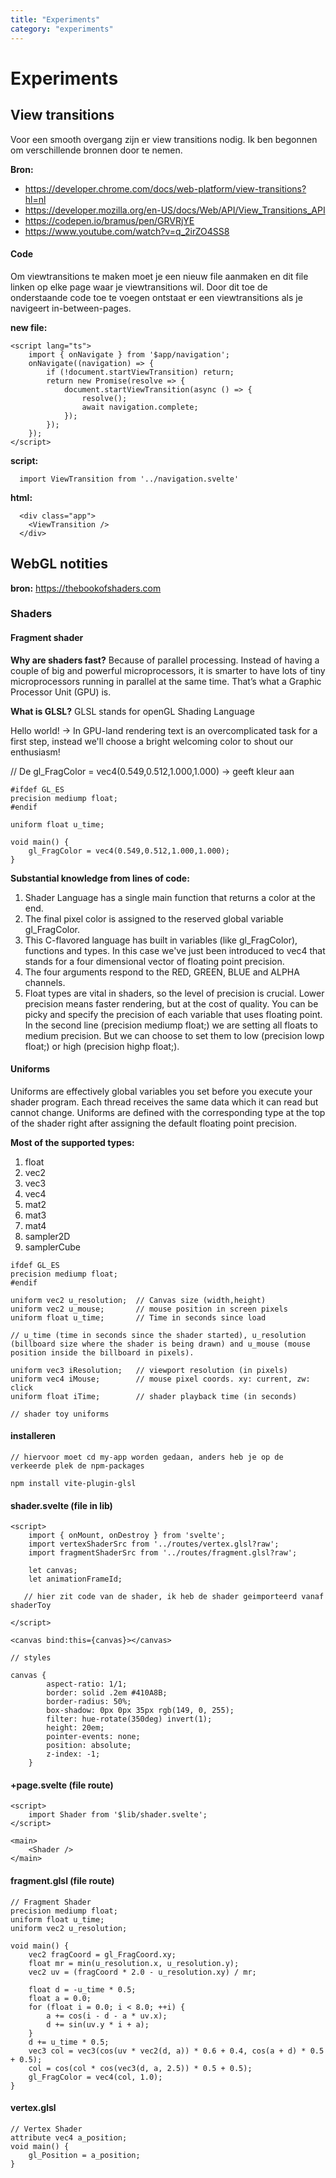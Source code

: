 ```yaml
---
title: "Experiments"
category: "experiments"
---
```



# Experiments
## View transitions

Voor een smooth overgang zijn er view transitions nodig. Ik ben begonnen om verschillende bronnen door te nemen.

**Bron:**
- https://developer.chrome.com/docs/web-platform/view-transitions?hl=nl
- https://developer.mozilla.org/en-US/docs/Web/API/View_Transitions_API
- https://codepen.io/bramus/pen/GRVRjYE
- https://www.youtube.com/watch?v=q_2irZO4SS8

#### Code

Om viewtransitions te maken moet je een nieuw file aanmaken en dit file linken op elke page waar je viewtransitions wil.  Door dit toe de onderstaande code toe te voegen ontstaat er een viewtransitions als je navigeert in-between-pages.

**new file:**

```
<script lang="ts">
    import { onNavigate } from '$app/navigation';
    onNavigate((navigation) => {
        if (!document.startViewTransition) return;
        return new Promise(resolve => {
            document.startViewTransition(async () => {
                resolve();
                await navigation.complete;
            });
        });
    });
</script>

```

**script:**

```
  import ViewTransition from '../navigation.svelte'
```

**html:**

```
  <div class="app">
    <ViewTransition />
  </div>
```

## WebGL notities

**bron:** https://thebookofshaders.com

### Shaders
#### Fragment shader

**Why are shaders fast?**
Because of parallel processing. Instead of having a couple of big and powerful microprocessors, it is smarter to have lots of tiny microprocessors running in parallel at the same time. That’s what a Graphic Processor Unit (GPU) is.

**What is GLSL?**
GLSL stands for openGL Shading Language

Hello world! -> In GPU-land rendering text is an overcomplicated task for a first step, instead we'll choose a bright welcoming color to shout our enthusiasm!

// De gl_FragColor = vec4(0.549,0.512,1.000,1.000) -> geeft kleur aan

```
#ifdef GL_ES
precision mediump float;
#endif

uniform float u_time;

void main() {
	gl_FragColor = vec4(0.549,0.512,1.000,1.000);
}
```

**Substantial knowledge from lines of code:**
1. Shader Language has a single main function that returns a color at the end. 
2. The final pixel color is assigned to the reserved global variable gl_FragColor.
3. This C-flavored language has built in variables (like gl_FragColor), functions and types. In this case we've just been introduced to vec4 that stands for a four dimensional vector of floating point precision. 
4. The four arguments respond to the RED, GREEN, BLUE and ALPHA channels.
5. Float types are vital in shaders, so the level of precision is crucial. Lower precision means faster rendering, but at the cost of quality. You can be picky and specify the precision of each variable that uses floating point. In the second line (precision mediump float;) we are setting all floats to medium precision. But we can choose to set them to low (precision lowp float;) or high (precision highp float;).

#### Uniforms

Uniforms are effectively global variables you set before you execute your shader program. Each thread receives the same data which it can read but cannot change. Uniforms are defined with the corresponding type at the top of the shader right after assigning the default floating point precision.

**Most of the supported types:**
1. float
2. vec2
3. vec3
4. vec4
5. mat2
6. mat3
7. mat4
8. sampler2D
9. samplerCube

```
ifdef GL_ES
precision mediump float;
#endif

uniform vec2 u_resolution;  // Canvas size (width,height)
uniform vec2 u_mouse;       // mouse position in screen pixels
uniform float u_time;       // Time in seconds since load

// u_time (time in seconds since the shader started), u_resolution (billboard size where the shader is being drawn) and u_mouse (mouse position inside the billboard in pixels).

uniform vec3 iResolution;   // viewport resolution (in pixels)
uniform vec4 iMouse;        // mouse pixel coords. xy: current, zw: click
uniform float iTime;        // shader playback time (in seconds)

// shader toy uniforms
```

#### installeren

```
// hiervoor moet cd my-app worden gedaan, anders heb je op de verkeerde plek de npm-packages

npm install vite-plugin-glsl
```

#### shader.svelte (file in lib)

```
<script>
    import { onMount, onDestroy } from 'svelte';
    import vertexShaderSrc from '../routes/vertex.glsl?raw';
    import fragmentShaderSrc from '../routes/fragment.glsl?raw';

    let canvas;
    let animationFrameId;

   // hier zit code van de shader, ik heb de shader geimporteerd vanaf shaderToy

</script>

<canvas bind:this={canvas}></canvas>

// styles

canvas {
        aspect-ratio: 1/1;
        border: solid .2em #410A8B;
        border-radius: 50%;
        box-shadow: 0px 0px 35px rgb(149, 0, 255);
        filter: hue-rotate(350deg) invert(1);
        height: 20em;
        pointer-events: none;
        position: absolute;
        z-index: -1;
    }
```

#### +page.svelte (file route)

```
<script>
    import Shader from '$lib/shader.svelte';
</script>

<main>
    <Shader />
</main>
```

#### fragment.glsl (file route)

```
// Fragment Shader
precision mediump float;
uniform float u_time;
uniform vec2 u_resolution;

void main() {
    vec2 fragCoord = gl_FragCoord.xy;
    float mr = min(u_resolution.x, u_resolution.y);
    vec2 uv = (fragCoord * 2.0 - u_resolution.xy) / mr;

    float d = -u_time * 0.5;
    float a = 0.0;
    for (float i = 0.0; i < 8.0; ++i) {
        a += cos(i - d - a * uv.x);
        d += sin(uv.y * i + a);
    }
    d += u_time * 0.5;
    vec3 col = vec3(cos(uv * vec2(d, a)) * 0.6 + 0.4, cos(a + d) * 0.5 + 0.5);
    col = cos(col * cos(vec3(d, a, 2.5)) * 0.5 + 0.5);
    gl_FragColor = vec4(col, 1.0);
}
```

#### vertex.glsl

```
// Vertex Shader
attribute vec4 a_position;
void main() {
    gl_Position = a_position;
}
```
